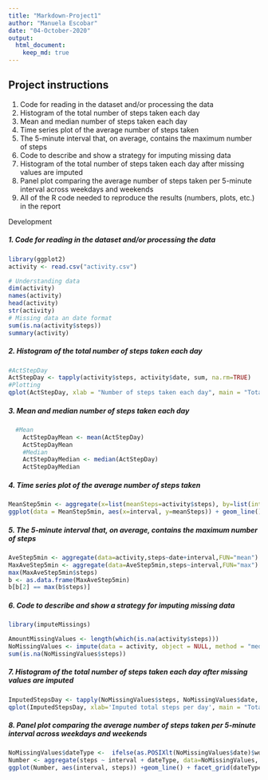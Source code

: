 ```yaml
---
title: "Markdown-Project1"
author: "Manuela Escobar"
date: "04-October-2020"
output: 
  html_document:
    keep_md: true
---
```

## Project instructions
1. Code for reading in the dataset and/or processing the data
2. Histogram of the total number of steps taken each day
3. Mean and median number of steps taken each day
4. Time series plot of the average number of steps taken
5. The 5-minute interval that, on average, contains the maximum number of steps
6. Code to describe and show a strategy for imputing missing data
7. Histogram of the total number of steps taken each day after missing values are imputed
8. Panel plot comparing the average number of steps taken per 5-minute interval across weekdays and weekends
9. All of the R code needed to reproduce the results (numbers, plots, etc.) in the report

Development

##### 1. Code for reading in the dataset and/or processing the data
```r
library(ggplot2)
activity <- read.csv("activity.csv")
```
```r
# Understanding data
dim(activity)
names(activity)
head(activity)
str(activity)
# Missing data an date format
sum(is.na(activity$steps))
summary(activity)
```

##### 2. Histogram of the total number of steps taken each day
```r
#ActStepDay
ActStepDay <- tapply(activity$steps, activity$date, sum, na.rm=TRUE)
#Plotting
qplot(ActStepDay, xlab = "Number of steps taken each day", main = "Total number of steps taken each day", binwidth=500)
```

##### 3. Mean and median number of steps taken each day
```r
  #Mean
    ActStepDayMean <- mean(ActStepDay)
    ActStepDayMean
    #Median
    ActStepDayMedian <- median(ActStepDay)
    ActStepDayMedian
```

##### 4. Time series plot of the average number of steps taken
```r
MeanStep5min <- aggregate(x=list(meanSteps=activity$steps), by=list(interval=activity$interval), FUN=mean, na.rm=TRUE)
ggplot(data = MeanStep5min, aes(x=interval, y=meanSteps)) + geom_line() + xlab("Intervals of 5 min") + ylab("Mean steps") 
```

##### 5. The 5-minute interval that, on average, contains the maximum number of steps
```r
AveStep5min <- aggregate(data=activity,steps~date+interval,FUN="mean")
MaxAveStep5min <- aggregate(data=AveStep5min,steps~interval,FUN="max")
max(MaxAveStep5min$steps)
b <- as.data.frame(MaxAveStep5min)
b[b[2] == max(b$steps)]
```

##### 6. Code to describe and show a strategy for imputing missing data
```r
library(imputeMissings)
```

```r
AmountMissingValues <- length(which(is.na(activity$steps)))
NoMissingValues <- impute(data = activity, object = NULL, method = "median/mode")
sum(is.na(NoMissingValues$steps))
```

##### 7. Histogram of the total number of steps taken each day after missing values are imputed
```r
ImputedStepsDay <- tapply(NoMissingValues$steps, NoMissingValues$date, sum)
qplot(ImputedStepsDay, xlab='Imputed total steps per day', main = "Total number of imputrd steps taken each day", binwidth=500)
```

##### 8. Panel plot comparing the average number of steps taken per 5-minute interval across weekdays and weekends
```r
NoMissingValues$dateType <-  ifelse(as.POSIXlt(NoMissingValues$date)$wday %in% c(0,6), 'weekend', 'weekday')
Number <- aggregate(steps ~ interval + dateType, data=NoMissingValues, mean)
ggplot(Number, aes(interval, steps)) +geom_line() + facet_grid(dateType ~ .) + xlab("5-minute interval") + ylab("avarage number of steps")
```
